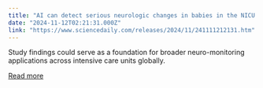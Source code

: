 ```yaml
---
title: "AI can detect serious neurologic changes in babies in the NICU using video data alone"
date: "2024-11-12T02:21:31.000Z"
link: "https://www.sciencedaily.com/releases/2024/11/241111212131.htm"
---
```


Study findings could serve as a foundation for broader neuro-monitoring applications across intensive care units globally.

[Read more](https://www.sciencedaily.com/releases/2024/11/241111212131.htm)
